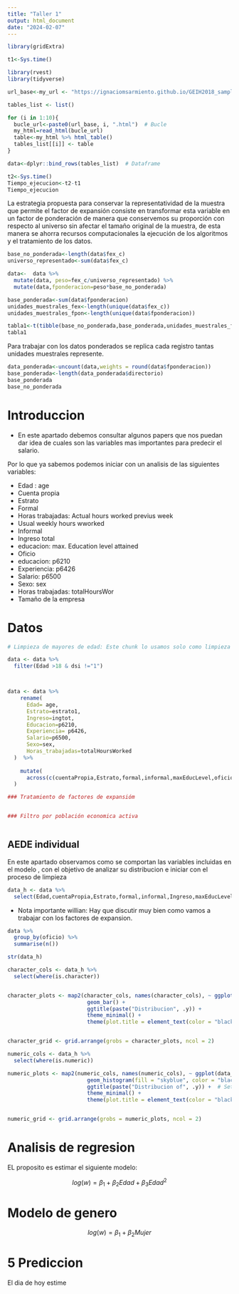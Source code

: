 ```yaml
---
title: "Taller 1"
output: html_document
date: "2024-02-07"
---
```


```r
library(gridExtra)
```





```r
t1<-Sys.time()

library(rvest)
library(tidyverse)
```


```r
url_base<-my_url <- "https://ignaciomsarmiento.github.io/GEIH2018_sample/pages/geih_page_"

tables_list <- list()

for (i in 1:10){
  bucle_url<-paste0(url_base, i, ".html")  # Bucle
  my_html=read_html(bucle_url)
  table<-my_html %>% html_table()
  tables_list[[i]] <- table
}

data<-dplyr::bind_rows(tables_list)  # Dataframe 

t2<-Sys.time()
Tiempo_ejecucion<-t2-t1
Tiempo_ejecucion
```

La estrategia propuesta para conservar la representatividad de la muestra que permite el factor de expansión consiste en transformar esta variable en un factor de ponderación de manera que conservemos su proporción con respecto al universo sin afectar el tamaño original de la muestra, de esta manera se ahorra recursos computacionales la ejecución de los algoritmos y el tratamiento de los datos.

```r
base_no_ponderada<-length(data$fex_c)
universo_representado<-sum(data$fex_c)

data<-  data %>%
  mutate(data, peso=fex_c/universo_representado) %>% 
  mutate(data,fponderacion=peso*base_no_ponderada)

base_ponderada<-sum(data$fponderacion)
unidades_muestrales_fex<-length(unique(data$fex_c))
unidades_muestrales_fpon<-length(unique(data$fponderacion))

tabla1<-t(tibble(base_no_ponderada,base_ponderada,unidades_muestrales_fex,unidades_muestrales_fpon,universo_representado))
tabla1
```
Para trabajar con los datos ponderados se replica cada registro tantas unidades muestrales represente.
```r
data_ponderada<-uncount(data,weights = round(data$fponderacion))
base_ponderada<-length(data_ponderada$directorio)
base_ponderada
base_no_ponderada
```

# Introduccion 

* En este apartado debemos consultar algunos papers que nos puedan dar idea de cuales son las variables mas importantes para predecir el salario.

Por lo que ya sabemos podemos iniciar con un analisis de las siguientes variables:

* Edad : age
* Cuenta propia
* Estrato
* Formal
* Horas trabajadas: Actual hours worked previus week
* Usual weekly hours wworked
* Informal
* Ingreso total
* educacion: max. Education level attained
* Oficio
* educacion: p6210
* Experiencia: p6426
* Salario: p6500
* Sexo: sex
* Horas trabajadas: totalHoursWor
* Tamaño de la empresa

# Datos

```r
# Limpieza de mayores de edad: Este chunk lo usamos solo como limpieza de datos 

data <- data %>%
  filter(Edad >18 & dsi !="1") 



data <- data %>%
    rename(
      Edad= age,
      Estrato=estrato1,
      Ingreso=ingtot,
      Educacion=p6210,
      Experiencia= p6426,
      Salario=p6500,
      Sexo=sex,
      Horas_trabajadas=totalHoursWorked
  )  %>%
  
    mutate(
      across(c(cuentaPropia,Estrato,formal,informal,maxEducLevel,oficio,Educacion,Sexo),as.character) 
  )

### Tratamiento de factores de expansióm


### Filtro por población economica activa



```
## AEDE individual

En este apartado observamos como se comportan las variables incluidas en el modelo , con el objetivo de analizar su distribucion e iniciar con el proceso de limpieza

```r
data_h <- data %>%
  select(Edad,cuentaPropia,Estrato,formal,informal,Ingreso,maxEducLevel,oficio,Educacion,Experiencia,Salario,Sexo,Horas_trabajadas)
```

* Nota importante willian: Hay que discutir muy bien como vamos a trabajar con los factores de expansion.


```r
data %>% 
  group_by(oficio) %>% 
  summarise(n())
```


```r
str(data_h)
```

```r
character_cols <- data_h %>%
  select(where(is.character))


character_plots <- map2(character_cols, names(character_cols), ~ ggplot(data_h, aes(x = .x)) +
                         geom_bar() +
                         ggtitle(paste("Distribucion", .y)) +  
                         theme_minimal() +
                         theme(plot.title = element_text(color = "black", hjust = 0)))


character_grid <- grid.arrange(grobs = character_plots, ncol = 2)
```

```r
numeric_cols <- data_h %>%
  select(where(is.numeric))

numeric_plots <- map2(numeric_cols, names(numeric_cols), ~ ggplot(data_h, aes(x = .x)) +
                         geom_histogram(fill = "skyblue", color = "black", bins = 10) +
                         ggtitle(paste("Distribucion of", .y)) +  # Set the title to the column name
                         theme_minimal() +
                         theme(plot.title = element_text(color = "black", hjust = 0)))


numeric_grid <- grid.arrange(grobs = numeric_plots, ncol = 2)
```



# Analisis de regresion

EL proposito es estimar el siguiente modelo:

$$log(w) = \beta_{1} + \beta_{2}Edad + \beta_{3}Edad^2$$

# Modelo de genero


$$log(w) = \beta_{1} + \beta_{2}Mujer$$

# 5 Prediccion






El dia de hoy estime 



